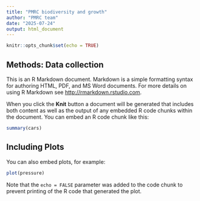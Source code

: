 ```yaml
---
title: "PMRC biodiversity and growth"
author: "PMRC team"
date: "2025-07-24"
output: html_document
---
```


```r
knitr::opts_chunk$set(echo = TRUE)
```

## Methods: Data collection

This is an R Markdown document. Markdown is a simple formatting syntax for authoring HTML, PDF, and MS Word documents. For more details on using R Markdown see <http://rmarkdown.rstudio.com>.

When you click the **Knit** button a document will be generated that includes both content as well as the output of any embedded R code chunks within the document. You can embed an R code chunk like this:

```r
summary(cars)
```

## Including Plots

You can also embed plots, for example:

```r
plot(pressure)
```

Note that the `echo = FALSE` parameter was added to the code chunk to prevent printing of the R code that generated the plot.

